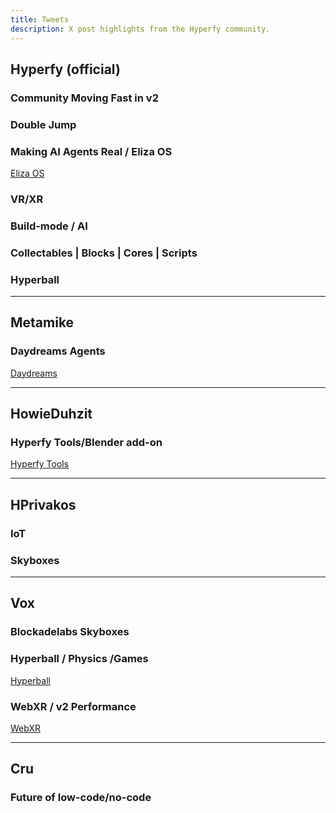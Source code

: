```yaml
---
title: Tweets
description: X post highlights from the Hyperfy community.
---
```

<script async src="https://platform.twitter.com/widgets.js"></script>


## Hyperfy (official)

### Community Moving Fast in v2

<Tweet theme="dark" id="https://x.com/hyperfy_io/status/1890935126634234107
" />

### Double Jump
<Tweet theme="dark" id="https://x.com/hyperfy_io/status/1889504189966958630
" />

### Making AI Agents Real / Eliza OS
<Tweet theme="dark" id="https://x.com/hyperfy_io/status/1889188227782713843
" />

[Eliza OS](/guides/ai/agents#eliza-agent-builder)

### VR/XR
<Tweet theme="dark" id="https://x.com/hyperfy_io/status/1889086266286670139
" />

### Build-mode / AI
<Tweet theme="dark" id="https://x.com/hyperfy_io/status/1888704919617646959
" />

### Collectables | Blocks | Cores | Scripts

<Tweet theme="dark" id="https://x.com/hyperfy_io/status/1886747909397574017?t=UKjOu10gHhJEC6Nx0E6LMg
" />

### Hyperball
<Tweet theme="dark" id="https://x.com/hyperfy_io/status/1883940479827599873
" />

---

## Metamike

### Daydreams Agents
<Tweet theme="dark" id="https://x.com/itsmetamike/status/1892578791269990572" />

[Daydreams](/guides/ai/agents#daydreams)

---

## HowieDuhzit

### Hyperfy Tools/Blender add-on
<Tweet theme="dark" id="https://x.com/HowieDuhzit/status/1883984035401334877" />

[Hyperfy Tools](/guides/3d/blender#hyperfy-tools)

---

## HPrivakos

### IoT
<Tweet theme="dark" id="https://x.com/HPrivakos/status/1888370710525133033" />

### Skyboxes
<Tweet theme="dark" id="https://x.com/HPrivakos/status/1888861796712206406" />


---

## Vox

### Blockadelabs Skyboxes
<Tweet theme="dark" id="https://x.com/voxvienne/status/1893072983872180374" />

### Hyperball / Physics /Games
<Tweet theme="dark" id="https://x.com/voxvienne/status/1883143431616352393" />

[Hyperball](/community/projects#hyperball)

### WebXR / v2 Performance
<Tweet theme="dark" id="https://x.com/voxvienne/status/1889092698943955257" />

[WebXR](/guides/webxr)

---

## Cru

### Future of low-code/no-code

<Tweet theme="dark" id="https://x.com/crufro/status/1886224709693350323?t=UKjOu10gHhJEC6Nx0E6LMg" />

